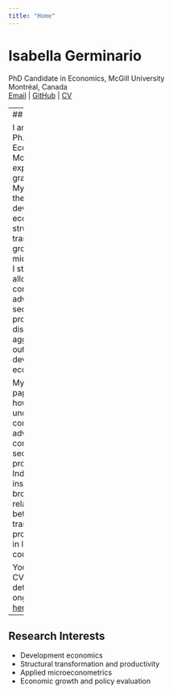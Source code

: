 ```yaml
---
title: "Home"
---
```


# Isabella Germinario
PhD Candidate in Economics, McGill University  
Montréal, Canada  
[Email](mailto:isabella.germinario@mail.mcgill.ca) | [GitHub](https://github.com/isabella-germinario) | [CV](cv/cv.pdf)

---
## Welcome!

I am a Ph.D. Candidate in Economics at McGill University, expected to graduate in 2026.  
My research lies at the intersection of development economics, structural transformation and growth, and applied microeconometrics. I study how labour allocation, comparative advantage, and sector-wide productivity disparities shape aggregate outcomes in developing economies.

My job market paper examines how sorting on unobserved comparative advantage contributes to sectoral productivity gaps in Indonesia, offering insights into the broader relationship between structural transformation and productivity growth in low-income countries.

You can find my full CV [here](/cv) and more details about my ongoing projects [here](/research).


---

## Research Interests
- Development economics  
- Structural transformation and productivity  
- Applied microeconometrics  
- Economic growth and policy evaluation
